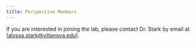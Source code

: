 ```yaml
---
title: Perspective Members
---
```


If you are interested in joining the lab, please contact Dr. Stark by email at
[[alyssa.stark\@villanova.edu](mailto:alyssa.stark@villanova.edu){.email}].